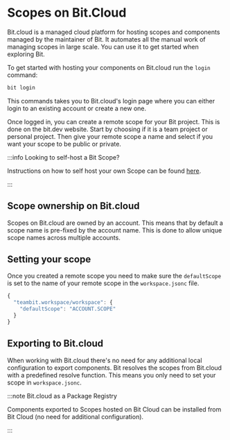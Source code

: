 # Scopes on Bit.Cloud

Bit.cloud is a managed cloud platform for hosting scopes and components managed by the maintainer of Bit. It automates all the manual work of managing scopes in large scale. You can use it to get started when exploring Bit.

To get started with hosting your components on Bit.cloud run the `login` command:

```bash
bit login
```

This commands takes you to Bit.cloud's login page where you can either login to an existing account or create a new one.

Once logged in, you can create a remote scope for your Bit project. This is done on the bit.dev website. Start by choosing if it is a team project or personal project. Then give your remote scope a name and select if you want your scope to be public or private.

:::info Looking to self-host a Bit Scope?

Instructions on how to self host your own Scope can be found [here](/scope/running-a-scope-server).

:::

## Scope ownership on Bit.cloud

Scopes on Bit.cloud are owned by an account. This means that by default a scope name is pre-fixed by the account name. This is done to allow unique scope names across multiple accounts.

## Setting your scope

Once you created a remote scope you need to make sure the `defaultScope` is set to the name of your remote scope in the `workspace.jsonc` file.

```javascript
{
  "teambit.workspace/workspace": {
    "defaultScope": "ACCOUNT.SCOPE"
  }
}
```

## Exporting to Bit.cloud

When working with Bit.cloud there's no need for any additional local configuration to export components. Bit resolves the scopes from Bit.cloud with a predefined resolve function. This means you only need to set your scope in `workspace.jsonc`.

<!-- TODO write doc page for resolve function and link at [resolve function]() -->

:::note Bit.cloud as a Package Registry

Components exported to Scopes hosted on Bit Cloud can be installed from Bit Cloud (no need for additional configuration).

:::
